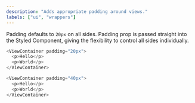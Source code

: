 ```yaml
---
description: "Adds appropriate padding around views."
labels: ["ui", "wrappers"]
---
```



Padding defaults to `20px` on all sides. Padding prop is passed straight into the Styled Component, giving the flexibility to control all sides individually.

```js
<ViewContainer padding="20px">
  <p>Hello</p>
  <p>World</p>
</ViewContainer>
```

```js live
<ViewContainer padding="40px">
  <p>Hello</p>
  <p>World</p>
</ViewContainer>
```
